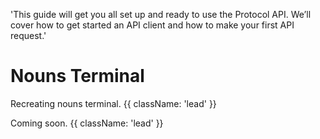   'This guide will get you all set up and ready to use the Protocol API. We’ll cover how to get started an API client and how to make your first API request.'

# Nouns Terminal

Recreating nouns terminal. {{ className: 'lead' }}

Coming soon. {{ className: 'lead' }}
